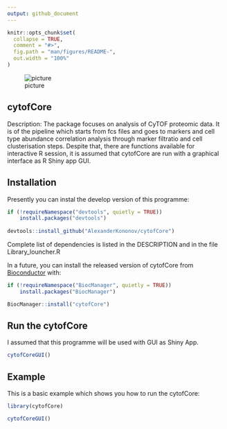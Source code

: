 ```yaml
---
output: github_document
---
```


<!-- README.md is generated from README.Rmd. Please edit that file -->

```r
knitr::opts_chunk$set(
  collapse = TRUE,
  comment = "#>",
  fig.path = "man/figures/README-",
  out.width = "100%"
)
```

![picture](img/interaction_logo1.jpg)

## cytofCore

Description: The package focuses on analysis of CyTOF proteomic data. It is of the pipeline which starts from fcs files and goes to markers and cell type abundance correlation analysis through marker filtratio and cell clusterisation steps. Despite that, there are functions available for interactive R session, it is assumed that cytofCore are run with a graphical interface as R Shiny app GUI.

## Installation

Presently you can instal the develop version of this programme:

``` r
if (!requireNamespace("devtools", quietly = TRUE))
    install.packages("devtools")
    
devtools::install_github("AlexanderKononov/cytofCore")
```
Complete list of dependencies is listed in the DESCRIPTION and in the file Library_louncher.R

In a future, you can install the released version of cytofCore from [Bioconductor](https://www.bioconductor.org) with:

``` r
if (!requireNamespace("BiocManager", quietly = TRUE))
    install.packages("BiocManager")

BiocManager::install("cytofCore")
```
## Run the cytofCore

I assumed that this programme will be used with GUI as Shiny App.

``` r
cytofCoreGUI()
```

## Example

This is a basic example which shows you how to run the cytofCore:

```r
library(cytofCore)
```
``` r
cytofCoreGUI()
```
